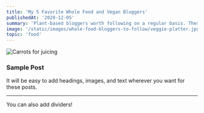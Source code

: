 ```yaml
---
title: 'My 5 Favorite Whole Food and Vegan Bloggers'
publishedAt: '2020-12-05'
summary: 'Plant-based bloggers worth following on a regular basis. These power women know how to nourish the body and soul.'
image: '/static/images/whole-food-bloggers-to-follow/veggie-platter.jpg'
topic: 'food'
---
```


![Carrots for juicing](/static/images/whole-food-bloggers-to-follow/health-food.jpg)

### Sample Post

It will be easy to add headings, images, and text wherever you want for these posts.

---

You can also add dividers!
